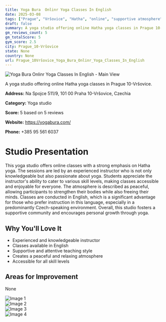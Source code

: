 ```yaml
---
title: Yoga Bura  Onlinr Yoga Classes In English
date: 2025-03-08
tags: ["Prague", "Vršovice", "Hatha", "online", "supportive atmosphere", "Prague 10-Vršovice"]  
draft: false
summary: A yoga studio offering online Hatha yoga classes in Prague 10-Vršovice.
gm_reviews_count: 5
gm_totalScore: 5
gym_score: 2.5
city: Prague_10-Vršovice
state: None
country: None
url: Prague_10Vršovice_Yoga_Bura_Onlinr_Yoga_Classes_In_English
---
```


<div className="aspect-[16/9] relative my-8">
  <img 
    src="https://lh5.googleusercontent.com/p/AF1QipOegFY5q-ZbWlWL_iD1-8bCgbGo07dLoO6AGCOQ=w1920-h1080-k-no"
    alt="Yoga Bura  Onlinr Yoga Classes In English - Main View"
    className="object-cover absolute inset-0 w-full h-full rounded-lg"
  />
</div>

A yoga studio offering online Hatha yoga classes in Prague 10-Vršovice.

**Address:** Na Spojce 511/9, 101 00 Praha 10-Vršovice, Czechia

**Category:** Yoga studio

**Score:** 5 based on 5 reviews

**Website:** https://yogabura.com/

**Phone:** +385 95 561 6037

# Studio Presentation

This yoga studio offers online classes with a strong emphasis on Hatha yoga. The sessions are led by an experienced instructor who is not only knowledgeable but also passionate about yoga. Students appreciate the instructor's ability to cater to various skill levels, making classes accessible and enjoyable for everyone. The atmosphere is described as peaceful, allowing participants to strengthen their bodies while also freeing their minds. Classes are conducted in English, which is a significant advantage for those who prefer instruction in this language, especially in a predominantly Czech-speaking environment. Overall, this studio fosters a supportive community and encourages personal growth through yoga.



## Why You'll Love It

- Experienced and knowledgeable instructor
- Classes available in English
- Supportive and attentive teaching style
- Creates a peaceful and relaxing atmosphere
- Accessible for all skill levels

## Areas for Improvement

None

<div className="grid grid-cols-1 xl:grid-cols-2 gap-4 my-8">
<div className="aspect-[4/3] relative"><img src="https://lh5.googleusercontent.com/p/AF1QipPwYqy-q_N578K1NB20bqVHe8svZJpgId7w2lnX=w1920-h1080-k-no" alt="Image 1" className="object-cover absolute inset-0 w-full h-full rounded-lg" /></div>
<div className="aspect-[4/3] relative"><img src="https://lh5.googleusercontent.com/p/AF1QipPcUcYQuJa38ZcyngL6A6G1M7E5A1RZCPnjwrux=w1920-h1080-k-no" alt="Image 2" className="object-cover absolute inset-0 w-full h-full rounded-lg" /></div>
<div className="aspect-[4/3] relative"><img src="https://lh5.googleusercontent.com/p/AF1QipN0HZCbEizoj-eAGePkbspq39HsnirFti53HEsd=w1920-h1080-k-no" alt="Image 3" className="object-cover absolute inset-0 w-full h-full rounded-lg" /></div>
<div className="aspect-[4/3] relative"><img src="https://streetviewpixels-pa.googleapis.com/v1/thumbnail?panoid=ZvHgiswEANorOqkOd7nMxw&cb_client=maps_sv.tactile.gps&w=203&h=100&yaw=304.93912&pitch=0&thumbfov=100" alt="Image 4" className="object-cover absolute inset-0 w-full h-full rounded-lg" /></div>
</div>